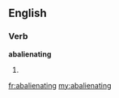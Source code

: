 ==English==

===Verb===
'''abalienating'''

# {{present participle of|[[abalienate]]}}

[[fr:abalienating]]
[[my:abalienating]]